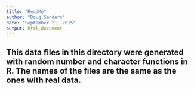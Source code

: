 ```yaml
---
title: "ReadMe"
author: "Doug Sanders"
date: "September 21, 2015"
output: html_document
---
```


## This data files in this directory were generated with random number and character functions in R.  The names of the files are the same as the ones with real data. ##


